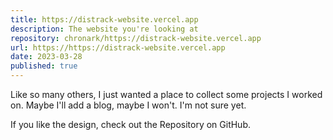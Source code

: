 ```yaml
---
title: https://distrack-website.vercel.app
description: The website you're looking at
repository: chronark/https://distrack-website.vercel.app
url: https://https://distrack-website.vercel.app
date: 2023-03-28
published: true
---
```



Like so many others, I just wanted a place to collect some projects I worked on. Maybe I'll add a blog, maybe I won't. I'm not sure yet.

If you like the design, check out the Repository on GitHub.

